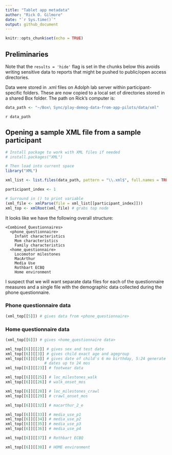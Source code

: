 ```yaml
---
title: "Tablet app metadata"
author: "Rick O. Gilmore"
date: "`r Sys.time()`"
output: github_document
---
```


```r
knitr::opts_chunk$set(echo = TRUE)
```

## Preliminaries

Note that the `results = 'hide'` flag is set in the chunks below this avoids writing sensitive data to reports that might be pushed to public/open access directories.

Data were stored in .xml files on Adolph lab server within participant-specific folders. These are now copied to a local set of directories stored in a shared Box folder. The path on Rick's computer is:

```r
data_path <- "~/Box\ Sync/play-demog-data-from-app-pilots/data/xml"
```

`r data_path`

## Opening a sample XML file from a sample participant

```r

# Install package to work with XML files if needed
# install.packages("XML")

# Then load into current space
library("XML")

xml_list <- list.files(data_path, pattern = "\\.xml$", full.names = TRUE)

participant_index <- 1

# Surround in () to print variable
(xml_file <- xmlParse(file = xml_list[[participant_index]]))
xml_top <- xmlRoot(xml_file) # grabs top node
```

It looks like we have the following overall structure:

```
<Combined_Questionnaires>
  <phone_questionnaire>
    Infant characteristics
    Mom characteristics
    Family characteristics
  <home_questionnaire>
    Locomotor milestones
    MacArthur
    Media Use
    Rothbart ECBQ
    Home environment
```

I suspect that we will want separate data files for each of the questionnaire measures and a single file with the demographic data collected during the phone questionnaire.

### Phone questionnaire data

```r
(xml_top[[5]]) # gives data from <phone_questionnaire>
```

### Home questionnaire data

```r
(xml_top[[6]]) # gives <home_questionnaire data>

xml_top[[6]][[2]] # gives sex and test date
xml_top[[6]][[3]] # gives child exact age and agegroup
xml_top[[6]][[4]] # gives date of child's 6 mo birthday, 5:24 generate similar
                 # dates up to 24 mos
xml_top[[6]][[23]] # footwear data

xml_top[[6]][[25]] # loc_milestones_walk
xml_top[[6]][[26]] # walk_onset_mos

xml_top[[6]][[28]] # loc_milestones_crawl
xml_top[[6]][[29]] # crawl_onset_mos

xml_top[[6]][[32]] # macarthur_2_e

xml_top[[6]][[33]] # media_use_p1
xml_top[[6]][[34]] # media_use_p2
xml_top[[6]][[35]] # media_use_p3
xml_top[[6]][[36]] # media_use_p4

xml_top[[6]][[37]] # Rothbart ECBQ

xml_top[[6]][[38]] # HOME environment
```